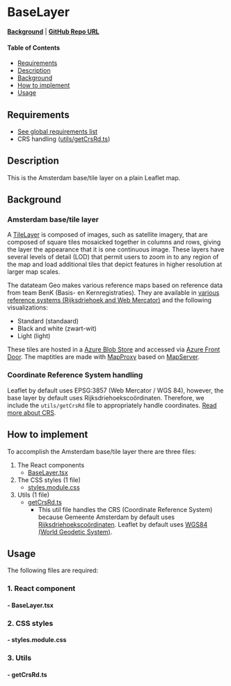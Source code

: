 
<Meta of={BaseLayerStories} />

# BaseLayer

**[Background](./?path=/docs/leaflet-layers--docs#tilelayer)** | **<a href="https://github.com/Amsterdam/ee-react-map-demos/tree/main/src/pages/BaseLayer" target="_blank">GitHub Repo URL</a>**

#### Table of Contents

- [Requirements](#requirements)
- [Description](#description)
- [Background](#background)
- [How to implement](#how-to-implement)
- [Usage](#usage)

## Requirements

- [See global requirements list](./?path=/docs/global-requirements--docs)
- CRS handling ([utils/getCrsRd.ts](#--getcrsrdts))

## Description

This is the Amsterdam base/tile layer on a plain Leaflet map.

## Background

### Amsterdam base/tile layer

A <a href="https://leafletjs.com/reference.html#tilelayer" target="_blank">TileLayer</a> is composed of images, such as satellite imagery, that are composed of square tiles mosaicked together in columns and rows, giving the layer the appearance that it is one continuous image. These layers have several levels of detail (LOD) that permit users to zoom in to any region of the map and load additional tiles that depict features in higher resolution at larger map scales.

The datateam Geo makes various reference maps based on reference data from team BenK (Basis- en Kernregistraties). They are available in [various reference systems (Rijksdriehoek and Web Mercator)](./?path=/docs/coordinate-reference-systems-crs--docs) and the following visualizations:

- Standard (standaard)
- Black and white (zwart-wit)
- Light (light)

These tiles are hosted in a <a href="https://azure.microsoft.com/en-us/products/storage/blobs" target="_blank">Azure Blob Store</a> and accessed via <a href="https://azure.microsoft.com/nl-nl/products/frontdoor" target="_blank">Azure Front Door</a>. The maptitles are made with <a href="https://github.com/Amsterdam/mapproxy" target="_blank">MapProxy</a> based on <a href="https://github.com/Amsterdam/mapserver" target="_blank">MapServer</a>.

### Coordinate Reference System handling

Leaflet by default uses EPSG:3857 (Web Mercator / WGS 84), however, the base layer by default uses Rijksdriehoekscoördinaten. Therefore, we include the `utils/getCrsRd` file to appropriately handle coordinates. [Read more about CRS](./?path=/docs/coordinate-reference-systems-crs--docs).

## How to implement

To accomplish the Amsterdam base/tile layer there are three files:
1. The React components
    * [BaseLayer.tsx](#--baselayertsx)
2. The CSS styles (1 file)
    * [styles.module.css](#--stylesmodulecss)
3. Utils (1 file)
    * [getCrsRd.ts](#--getcrsrdts)
       - This util file handles the CRS (Coordinate Reference System) because Gemeente Amsterdam by default uses <a href="https://www.kadaster.nl/zakelijk/registraties/basisregistraties/rijksdriehoeksmeting/rijksdriehoeksstelsel" target="_blank">Rijksdriehoekscoördinaten</a>. Leaflet by default uses <a href="https://en.wikipedia.org/wiki/World_Geodetic_System" target="_blank">WGS84 (World Geodetic System)</a>.

## Usage

The following files are required:

### 1. React component

#### - BaseLayer.tsx

<Source code={BaseLayer} />

### 2. CSS styles

#### - styles.module.css

<Source code={styles} />

### 3. Utils

#### - getCrsRd.ts

  <Source code={getCrsRd} />
